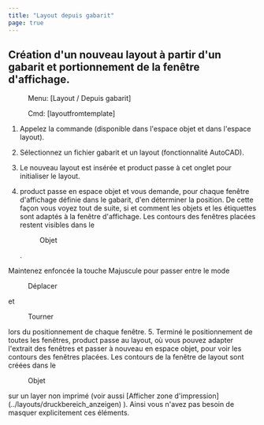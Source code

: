 ```yaml
---
title: "Layout depuis gabarit"
page: true
---
```

## Cr&#233;ation d&#39;un nouveau layout &#224; partir d&#39;un gabarit et portionnement de la fen&#234;tre d&#39;affichage.
<GeoDesigner> <Menu> Menu: [Layout / Depuis gabarit] </Menu> 
 <Menu> Cmd: [layoutfromtemplate] </Menu> 


1. Appelez la commande (disponible dans l&#39;espace objet et dans l&#39;espace layout).


2. S&#233;lectionnez un fichier gabarit et un layout (fonctionnalit&#233; AutoCAD).


3. Le nouveau layout est ins&#233;r&#233;e et <Placeholder>product</Placeholder> passe &#224; cet onglet pour initialiser le layout.


4. <Placeholder>product</Placeholder> passe en espace objet et vous demande, pour chaque fen&#234;tre d&#39;affichage d&#233;finie dans le gabarit, d&#39;en d&#233;terminer la position. De cette fa&#231;on vous voyez tout de suite, si et comment les objets et les &#233;tiquettes sont adapt&#233;s &#224; la fen&#234;tre d&#39;affichage. Les contours des fen&#234;tres plac&#233;es restent visibles dans le <Menu>Objet</Menu> . 



<Success>
Maintenez enfonc&#233;e la touche 
 <Border>Majuscule</Border>  pour passer entre le mode 
 <Menu>Déplacer</Menu>  et 
 <Menu>Tourner</Menu>  lors du positionnement de chaque fen&#234;tre.

</Success>
5. Termin&#233; le positionnement de toutes les fen&#234;tres, <Placeholder>product</Placeholder> passe au layout, o&#249; vous pouvez adapter l&#39;extrait des fen&#234;tres et passer &#224; nouveau en espace objet, pour voir les contours des fen&#234;tres plac&#233;es.




<Success>
Les contours de la fen&#234;tre de layout sont cr&#233;&#233;es dans le  <Menu>Objet</Menu>  sur un layer non imprim&#233; (voir aussi [Afficher zone d&#39;impression](../layouts/druckbereich_anzeigen)
). Ainsi vous n&#39;avez pas besoin de masquer explicitement ces &#233;l&#233;ments.
</Success>

</GeoDesigner>
